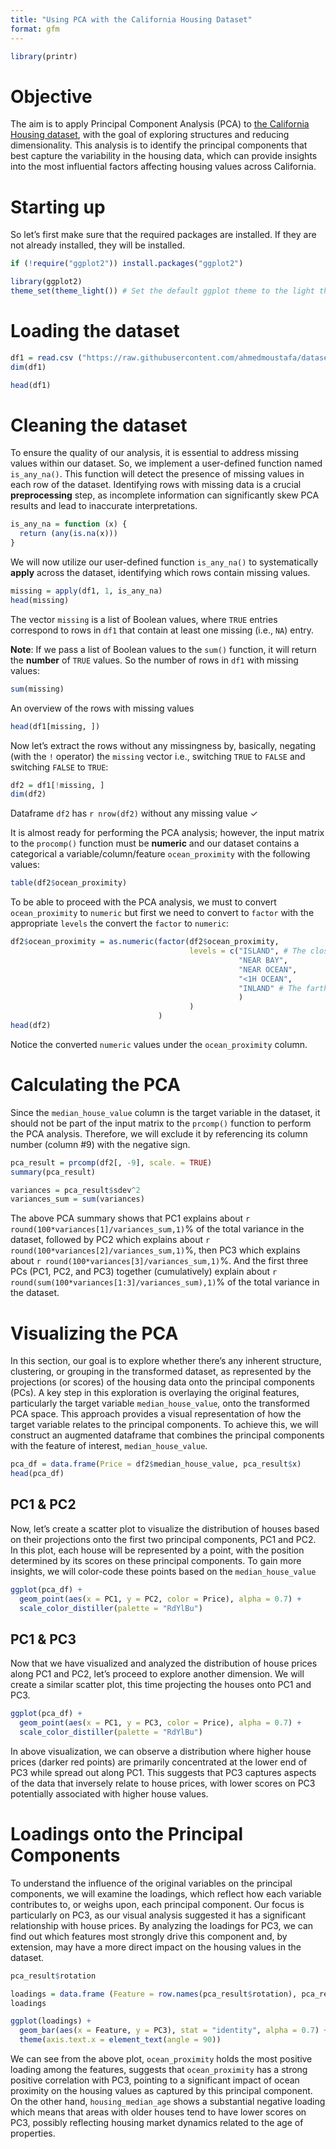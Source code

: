 ```yaml
---
title: "Using PCA with the California Housing Dataset"
format: gfm
---
```


```r
library(printr)
```

# Objective

The aim is to apply Principal Component Analysis (PCA) to [the California Housing dataset](https://github.com/ahmedmoustafa/datasets/tree/main/housing), with the goal of exploring structures and reducing dimensionality. This analysis is to identify the principal components that best capture the variability in the housing data, which can provide insights into the most influential factors affecting housing values across California.

# Starting up

So let's first make sure that the required packages are installed. If they are not already installed, they will be installed.

```r
if (!require("ggplot2")) install.packages("ggplot2")
```

```r
library(ggplot2)
theme_set(theme_light()) # Set the default ggplot theme to the light theme
```

# Loading the dataset

```r
df1 = read.csv ("https://raw.githubusercontent.com/ahmedmoustafa/datasets/main/housing/housing.csv")
dim(df1)
```

```r
head(df1)
```

# Cleaning the dataset

To ensure the quality of our analysis, it is essential to address missing values within our dataset. So, we implement a user-defined function named `is_any_na()`. This function will detect the presence of missing values in each row of the dataset. Identifying rows with missing data is a crucial **preprocessing** step, as incomplete information can significantly skew PCA results and lead to inaccurate interpretations.

```r
is_any_na = function (x) {
  return (any(is.na(x)))
}
```

We will now utilize our user-defined function `is_any_na()` to systematically **apply** across the dataset, identifying which rows contain missing values.

```r
missing = apply(df1, 1, is_any_na)
head(missing)
```

The vector `missing` is a list of Boolean values, where `TRUE` entries correspond to rows in `df1` that contain at least one missing (i.e., `NA`) entry.

**Note**: If we pass a list of Boolean values to the `sum()` function, it will return the **number** of `TRUE` values. So the number of rows in `df1` with missing values:

```r
sum(missing)
```

An overview of the rows with missing values

```r
head(df1[missing, ])
```

Now let's extract the rows without any missingness by, basically, negating (with the `!` operator) the `missing` vector i.e., switching `TRUE` to `FALSE` and switching `FALSE` to `TRUE`:

```r
df2 = df1[!missing, ]
dim(df2)
```

Dataframe `df2` has `r nrow(df2)` without any missing value &check;

It is almost ready for performing the PCA analysis; however, the input matrix to the `procomp()` function must be **numeric** and our dataset contains a categorical a variable/column/feature `ocean_proximity` with the following values:

```r
table(df2$ocean_proximity)
```

To be able to proceed with the PCA analysis, we must to convert `ocean_proximity` to `numeric` but first we need to convert to `factor` with the appropriate `levels` the convert the `factor` to `numeric`:

```r
df2$ocean_proximity = as.numeric(factor(df2$ocean_proximity, 
                                        levels = c("ISLAND", # The closest to the ocean
                                                   "NEAR BAY", 
                                                   "NEAR OCEAN", 
                                                   "<1H OCEAN", 
                                                   "INLAND" # The farthest from the ocean
                                                   )
                                        )
                                 )
head(df2)
```

Notice the converted `numeric` values under the `ocean_proximity` column.

# Calculating the PCA

Since the `median_house_value` column is the target variable in the dataset, it should not be part of the input matrix to the `prcomp()` function to perform the PCA analysis. Therefore, we will exclude it by referencing its column number (column #9) with the negative sign.

```r
pca_result = prcomp(df2[, -9], scale. = TRUE)
summary(pca_result)
```

```r
variances = pca_result$sdev^2
variances_sum = sum(variances)
```

The above PCA summary shows that PC1 explains about `r round(100*variances[1]/variances_sum,1)`% of the total variance in the dataset, followed by PC2 which explains about `r round(100*variances[2]/variances_sum,1)`%, then PC3 which explains about `r round(100*variances[3]/variances_sum,1)`%. And the first three PCs (PC1, PC2, and PC3) together (cumulatively) explain about `r round(sum(100*variances[1:3]/variances_sum),1)`% of the total variance in the dataset.

# Visualizing the PCA

In this section, our goal is to explore whether there's any inherent structure, clustering, or grouping in the transformed dataset, as represented by the projections (or scores) of the housing data onto the principal components (PCs). A key step in this exploration is overlaying the original features, particularly the target variable `median_house_value`, onto the transformed PCA space. This approach provides a visual representation of how the target variable relates to the principal components. To achieve this, we will construct an augmented dataframe that combines the principal components with the feature of interest, `median_house_value`.


```r
pca_df = data.frame(Price = df2$median_house_value, pca_result$x)
head(pca_df)
```

## PC1 & PC2

Now, let's create a scatter plot to visualize the distribution of houses based on their projections onto the first two principal components, PC1 and PC2. In this plot, each house will be represented by a point, with the position determined by its scores on these principal components. To gain more insights, we will color-code these points based on the `median_house_value`

```r
ggplot(pca_df) +
  geom_point(aes(x = PC1, y = PC2, color = Price), alpha = 0.7) +
  scale_color_distiller(palette = "RdYlBu")
```

## PC1 & PC3

Now that we have visualized and analyzed the distribution of house prices along PC1 and PC2, let's proceed to explore another dimension. We will create a similar scatter plot, this time projecting the houses onto PC1 and PC3.

```r
ggplot(pca_df) +
  geom_point(aes(x = PC1, y = PC3, color = Price), alpha = 0.7) +
  scale_color_distiller(palette = "RdYlBu")
```

In above visualization, we can observe a distribution where higher house prices (darker red points) are primarily concentrated at the lower end of PC3 while spread out along PC1. This suggests that PC3 captures aspects of the data that inversely relate to house prices, with lower scores on PC3 potentially associated with higher house values.

# Loadings onto the Principal Components

To understand the influence of the original variables on the principal components, we will examine the loadings, which reflect how each variable contributes to, or weighs upon, each principal component. Our focus is particularly on PC3, as our visual analysis suggested it has a significant relationship with house prices. By analyzing the loadings for PC3, we can find out which features most strongly drive this component and, by extension, may have a more direct impact on the housing values in the dataset.

```r
pca_result$rotation
```

```r
loadings = data.frame (Feature = row.names(pca_result$rotation), pca_result$rotation)
loadings
```

```r
ggplot(loadings) +
  geom_bar(aes(x = Feature, y = PC3), stat = "identity", alpha = 0.7) +
  theme(axis.text.x = element_text(angle = 90))
```

We can see from the above plot, `ocean_proximity` holds the most positive loading among the features, suggests that `ocean_proximity` has a strong positive correlation with PC3, pointing to a significant impact of ocean proximity on the housing values as captured by this principal component. On the other hand, `housing_median_age` shows a substantial negative loading which means that areas with older houses tend to have lower scores on PC3, possibly reflecting housing market dynamics related to the age of properties.
